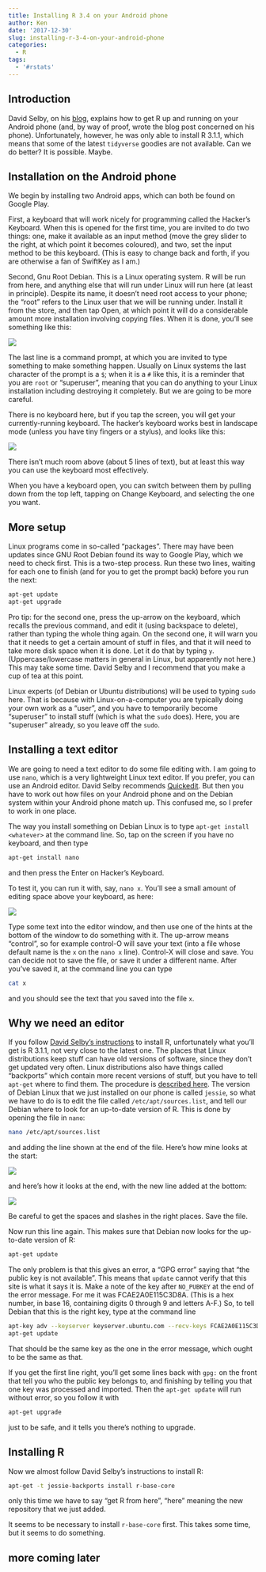 ```yaml
---
title: Installing R 3.4 on your Android phone
author: Ken
date: '2017-12-30'
slug: installing-r-3-4-on-your-android-phone
categories:
  - R
tags:
  - '#rstats'
---
```


## Introduction

David Selby, on his [blog](http://selbydavid.com/2017/12/29/r-android/), explains how to get R up and running on your Android phone (and, by way of proof, wrote the blog post concerned on his phone). Unfortunately, however, he was only able to install R 3.1.1, which means that some of the latest `tidyverse` goodies are not available. Can we do better? It is possible. Maybe.

## Installation on the Android phone

We begin by installing two Android apps, which can both be found on Google Play. 

First, a keyboard that will work nicely for programming called the Hacker's Keyboard. When this is opened for the first time, you are invited to do two things: one, make it available as an input method (move the grey slider to the right, at which point it becomes coloured), and two, set the input method to be this keyboard. (This is easy to change back and forth, if you are otherwise a fan of SwiftKey as I am.)

Second, Gnu Root Debian. This is a Linux operating system. R will be run from here, and anything else that will run under Linux will run here (at least in principle). Despite its name, it doesn't need root access to your phone; the "root" refers to the Linux user that we will be running under. Install it from the store, and then tap Open, at which point it will do a considerable amount more installation involving copying files. When it is done, you'll see something like this:

![](/debian1.png)

The last line is a command prompt, at which you are invited to type something to make something happen. Usually on Linux systems the last character of the prompt is a `$`; when it is a `#` like this, it is a reminder that you are `root` or "superuser", meaning that you can do anything to your Linux installation including destroying it completely. But we are going to be more careful.

There is no keyboard here, but if you tap the screen, you will get your currently-running keyboard. The hacker's keyboard works best in landscape mode (unless you have tiny fingers or a stylus), and looks like this:

![](/debian2.png)

There isn't much room above (about 5 lines of text), but at least this way you can use the keyboard most effectively. 

When you have a keyboard open, you can switch between them by pulling down from the top left, tapping on Change Keyboard, and selecting the one you want. 

## More setup

Linux programs come in so-called "packages". There may have been updates since GNU Root Debian found its way to Google Play, which we need to check first. This is a two-step process. Run these two lines, waiting for each one to finish (and for you to get the prompt back) before you run the next:

```bash
apt-get update
apt-get upgrade
```

Pro tip: for the second one, press the up-arrow on the keyboard, which recalls the previous command, and edit it (using backspace to delete), rather than typing the whole thing again. On the second one, it will warn you that it needs to get a certain amount of stuff in files, and that it will need to take more disk space when it is done. Let it do that by typing `y`. (Uppercase/lowercase matters in general in Linux, but apparently not here.) This may take some time. David Selby and I recommend that you make a cup of tea at this point.

Linux experts (of Debian or Ubuntu distributions) will be used to typing `sudo` here. That is because with  Linux-on-a-computer you are typically doing your own work as a "user", and you have to temporarily become "superuser" to install stuff (which is what the `sudo` does). Here, you are "superuser" already, so you leave off the `sudo`. 

## Installing a text editor

We are going to need a text editor to do some file editing with. I am going to use `nano`, which is a very lightweight Linux text editor. If you prefer, you can use an Android editor. David Selby recommends [Quickedit](https://play.google.com/store/apps/details?id=com.rhmsoft.edit). But then you have to work out how files on your Android phone and on the Debian system within your Android phone match up. This confused me, so I prefer to work in one place.

The way you install something on Debian Linux is to type `apt-get install <whatever>` at the command line. So, tap on the screen if you have no keyboard, and then type

```bash
apt-get install nano
```

and then press the Enter on Hacker's Keyboard. 

To test it, you can run it with, say, `nano x`. You'll see a small amount of editing space above your keyboard, as here:

![](/debian3.png)

Type some text into the editor window, and then use one of the hints at the bottom of the window to do something with it. The up-arrow means "control", so for example control-O will save your text (into a file whose default name is the `x` on the `nano x` line). Control-X will close and save. You can decide not to save the file, or save it under a different name. After you've saved it, at the command line you can type

```bash
cat x
```

and you should see the text that you saved into the file `x`.

## Why we need an editor

If you follow [David Selby's instructions](http://selbydavid.com/2017/12/29/r-android/) to install R, unfortunately what you'll get is R 3.1.1, not very close to the latest one. The places that Linux distributions keep stuff can have old versions of software, since they don't get updated very often. Linux distributions also have things called "backports" which contain more recent versions of stuff, but you have to tell `apt-get` where to find them. The procedure is 
[described here](https://cran.r-project.org/bin/linux/debian/). The version of Debian Linux that we just installed on our phone is called `jessie`, so what we have to do is to edit the file called `/etc/apt/sources.list`, and tell our Debian where to look for an up-to-date version of R. This is done by opening the file in `nano`:

```bash
nano /etc/apt/sources.list
```


and adding the line shown at the end of the file. Here's how mine looks at the start:

![](/debian4.png)

and here's how it looks at the end, with the new line added at the bottom:

![](/debian5.png)

Be careful to get the spaces and slashes in the right places. Save the file.

Now run this line again. This makes sure that Debian now looks for the up-to-date version of R:

```bash
apt-get update
```

The only problem is that this gives an error, a "GPG error" saying that "the public key is not available". This means that `update` cannot verify that this site is what it says it is. Make a note of the key after `NO_PUBKEY` at the end of the error message. For me it was FCAE2A0E115C3D8A. (This is a hex number, in base 16, containing digits 0 through 9 and letters A-F.) So, to tell Debian that this is the right key, type at the command line

```bash
apt-key adv --keyserver keyserver.ubuntu.com --recv-keys FCAE2A0E115C3D8A
apt-get update
```

That should be the same key as the one in the error message, which ought to be the same as that.

If you get the first line right, you'll get some lines back with `gpg:` on the front that tell you who the public key belongs to, and finishing by telling you that one key was processed and imported. Then the `apt-get update` will run without error, so you follow it with 

```bash
apt-get upgrade
```

just to be safe, and it tells you there's nothing to upgrade.

## Installing R

Now we almost follow David Selby's instructions to install R:

```bash
apt-get -t jessie-backports install r-base-core
```

only this time we have to say "get R from here", "here" meaning the new repository that we just added. 

It seems to be necessary to install `r-base-core` first. This takes some time, but it seems to do something.

## more coming later

